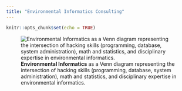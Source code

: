 ```yaml
---
title: "Environmental Informatics Consulting"
---
```


```r
knitr::opts_chunk$set(echo = TRUE)
```

![**Environmental Informatics** as a Venn diagram representing the intersection of hacking skills (programming, database, system administration), math and statistics, and disciplinary expertise in environmental informatics.](https://docs.google.com/drawings/d/17Uyjlz5yG56aBGsPEV5kWzcnwE9bQEczsJiwZ8Xb26E/pub?w=386&h=326)
